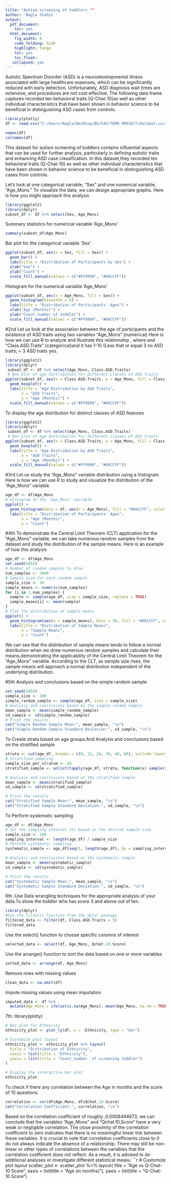 ---
title: "Autism screening of toddlers ""
author: 'Nagla Shahin '
output:
  pdf_document:
    toc: yes
  html_document:
    fig_width: 8
    code_folding: hide
    highlight: tango
    toc: yes
    toc_float:
   collapsed: yes
---
Autistic Spectrum Disorder (ASD) is a neurodevelopmental illness associated with large healthcare expenses, which can be significantly reduced with early detection. Unfortunately, ASD diagnosis wait times are extensive, and procedures are not cost effective.
The following data frame captures recorded  ten behavioral traits (Q-Chat-10)as well as other individual characteristics that have been shown in behavior science to be beneficial in distinguishing ASD cases from controls.

```{r setup, include=FALSE}
library(plotly)
df <- read.csv("C:/Users/Nagla/Desktop/BU/544/TERM PROJECT/DataSet.csv")

names(df)
colnames(df)

```

This dataset for autism screening of toddlers contains influential aspects that can be used for further analysis, particularly in defining autistic traits and enhancing ASD case classification. In this dataset,they recorded  ten behavioral traits (Q-Chat-10) as well as other individual characteristics that have been shown in behavior science to be beneficial in distinguishing ASD cases from controls.

Let's look at one categorical variable,
"Sex" and one numerical variable, 
"Age_Mons." To visualize the data, we can design appropriate graphs.
Here is how you might approach this analysis
```{r echo=TRUE}
library(ggplot2)
library(dplyr)
subset_df <- df %>% select(Sex, Age_Mons)

```
 Summary statistics for numerical variable 'Age_Mons'
```{r echo=TRUE}
summary(subset_df$Age_Mons)

```
 Bar plot for the categorical variable 'Sex'
```{r echo = TRUE}
ggplot(subset_df, aes(x = Sex, fill = Sex)) +
  geom_bar() +
  labs(title = "Distribution of Participants by Sex") +
  xlab("Sex") +
  ylab("Count") +
  scale_fill_manual(values = c("#FF9999", "#66CCFF"))
```
Histogram for the numerical variable 'Age_Mons'
```{r echo = TRUE}
ggplot(subset_df, aes(x = Age_Mons, fill = Sex)) +
  geom_histogram(binwidth = 6) +
  labs(title = "Distribution of Participants' Ages") +
  xlab("Age (Months)") +
  ylab("Count_number of toddler") +
  scale_fill_manual(values = c("#FF9999", "#66CCFF"))

```
#2nd
Let us look at the association between the age of participants
and the existence of ASD traits using two variables
"Age_Mons" (numerical) Here is how we can use R to analyze
and illustrate this relationship , where and "Class.ASD.Traits" (categorical)and it has 
1-10 (Less that or equal 3 no ASD traits; > 3 ASD traits yes.
```{r echo = TRUE}
library(ggplot2)
library(dplyr)
 subset_df <- df %>% select(Age_Mons, Class.ASD.Traits)
 # Box plot of age distribution for different classes of ASD traits
ggplot(subset_df, aes(x = Class.ASD.Traits, y = Age_Mons, fill = Class.ASD.Traits)) +
  geom_boxplot() +
  labs(title = "Age Distribution by ASD Traits",
       x = "ASD Traits",
       y = "Age (Months)") +
  scale_fill_manual(values = c("#FF9999", "#66CCFF"))
```

To display the age distribution for distinct classes of ASD features
```{r echo = TRUE}
library(ggplot2)
library(dplyr)
 subset_df <- df %>% select(Age_Mons, Class.ASD.Traits)
 # Box plot of age distribution for different classes of ASD traits
ggplot(subset_df, aes(x = Class.ASD.Traits, y = Age_Mons, fill = Class.ASD.Traits)) +
  geom_boxplot() +
  labs(title = "Age Distribution by ASD Traits",
       x = "ASD Traits",
       y = "Age (Months)") +
  scale_fill_manual(values = c("#FF9999", "#66CCFF"))
```
#3rd 
Let us study the "Age_Mons" variable  distribution using a histogram. Here is how 
we can use R to study and visualize the distribution of the "Age_Mons" variable.

```{r echo = TRUE} 
age_df <- df$Age_Mons
# Histogram of the 'Age_Mons' variable
ggplot() +
  geom_histogram(data = df, aes(x = Age_Mons), fill = "#66CCFF", color = "#333333") +
  labs(title = "Distribution of Participants' Ages",
       x = "Age (Months)",
       y = "Count")

```

#4th 
 To demonstrate the Central Limit Theorem (CLT)  application
for the "Age_Mons" variable, we can take numerous random samples from the dataset and study the distribution of the sample means. 
Here is an example of how this analysis 


```{r echo = TRUE} 
age_df <- df$Age_Mons
set.seed(3455)
# Number of random samples to draw
num_samples <- 1000
# Sample size for each random sample
sample_size <- 30
sample_means <- numeric(num_samples)
for (i in 1:num_samples) {
  sample <- sample(age_df, size = sample_size, replace = TRUE)
  sample_means[i] <- mean(sample)
}
# Plot the distribution of sample means
ggplot() +
  geom_histogram(aes(x = sample_means), bins = 30, fill = "#66CCFF", color = "#333333") +
  labs(title = "Distribution of Sample Means",
       x = "Sample Means",
       y = "Count")


```
We can see that the distribution of sample means tends to follow a normal distribution when we draw numerous random samples and calculate their means,demonstrating the applicability of the Central Limit Theorem for the "Age_Mons" variable. According to the CLT, as sample size rises, the sample means will approach a normal distribution independent of the underlying distribution.

#5th
 Analysis and conclusions based on the simple random sample

```{r echo = TRUE} 

set.seed(3455)
sample_size <- 100
simple_random_sample <- sample(age_df, size = sample_size)
# Analysis and conclusions based on the simple random sample
mean_sample <- mean(simple_random_sample)
sd_sample <- sd(simple_random_sample)
# Print the results
cat("Simple Random Sample Mean:", mean_sample, "\n")
cat("Simple Random Sample Standard Deviation:", sd_sample, "\n")

```
 To Create strata based on age groups.And Analysis and conclusions based on the stratified sample

```{r echo = TRUE} 
strata <- cut(age_df, breaks = c(0, 12, 24, 36, 48, 60), include.lowest = TRUE, labels = c("0-12", "12-24", "24-36", "36-48", "48-60"))
# Stratified sampling
sample_size_per_stratum <- 20
stratified_sample <- unlist(tapply(age_df, strata, function(x) sample(x, size = sample_size_per_stratum)))

# Analysis and conclusions based on the stratified sample
mean_sample <- mean(stratified_sample)
sd_sample <- sd(stratified_sample)

# Print the results
cat("Stratified Sample Mean:", mean_sample, "\n")
cat("Stratified Sample Standard Deviation:", sd_sample, "\n")

```
To Perform systematic sampling

```{r echo = TRUE} 
age_df <- df$Age_Mons
# Set the sampling interval (k) based on the desired sample size
sample_size <- 100
sampling_interval <- length(age_df) / sample_size
# Perform systematic sampling
systematic_sample <- age_df[seq(1, length(age_df), by = sampling_interval)]

# Analysis and conclusions based on the systematic sample
mean_sample <- mean(systematic_sample)
sd_sample <- sd(systematic_sample)

# Print the results
cat("Systematic Sample Mean:", mean_sample, "\n")
cat("Systematic Sample Standard Deviation:", sd_sample, "\n")

```
6th :Use Data wrangling techniques for the appropriate analysis of your
data.To show the toddler who has score 3 and above out of ten.
```{r echo = TRUE} 
library(dplyr)
#Use the filter() function from the dplyr package 
filtered_data <- filter(df, Class.ASD.Traits > 3)
filtered_data
```
Use the select() function to choose specific columns of interest
```{r echo = TRUE} 
selected_data <- select(df, Age_Mons, Qchat.10.Score)
```
Use the arrange() function to sort the data based on one or more variables
```{r echo = TRUE} 
sorted_data <- arrange(df, Age_Mons)
```
Remove rows with missing values
```{r echo = TRUE} 
clean_data <- na.omit(df)
```
Impute missing values using mean imputation
```{r echo = TRUE} 
imputed_data <- df %>%
  mutate(Age_Mons = ifelse(is.na(Age_Mons), mean(Age_Mons, na.rm = TRUE), Age_Mons))
```
7th:  library(plotly)

```{r echo = TRUE} 
# Bar plot for Ethnicity
ethnicity_plot <- plot_ly(df, x = ~Ethnicity, type = "bar")

# Customize plot layout
ethnicity_plot <- ethnicity_plot %>% layout(
  title = "Distribution of Ethnicity",
  xaxis = list(title = "Ethnicity"),
  yaxis = list(title = "Count_number _of screening toddler")
)

# Display the interactive bar plot
ethnicity_plot
```

To check if there any correlation between the Age in months and the score of 10 questions.
```{r echo = TRUE} 
correlation <- cor(df$Age_Mons, df$Qchat.10.Score)
cat("Correlation Coefficient:", correlation, "\n")
```
Based on the correlation coefficient of roughly ,0.0008494673, we can conclude that the variables 
"Age_Mons" and "Qchat.10.Score" have a very weak or negligible correlation.
The close proximity of the correlation coefficient to zero indicates that there is no meaningful linear link between these variables.
It is crucial to note that correlation coefficients close to 0 
do not always indicate the absence of a relationship. There may still be non-linear or other types of correlations between the variables that the correlation coefficient does not reflect. As a result,
it is advised to do additional analyses or investigate different statistical measu
```{r echo = FALSE} 
# Customize plot layout
scatter_plot <- scatter_plot %>% layout(
  title = "Age vs Q-Chat-10 Score",
  xaxis = list(title = "Age (in months)"),
  yaxis = list(title = "Q-Chat-10 Score")
  